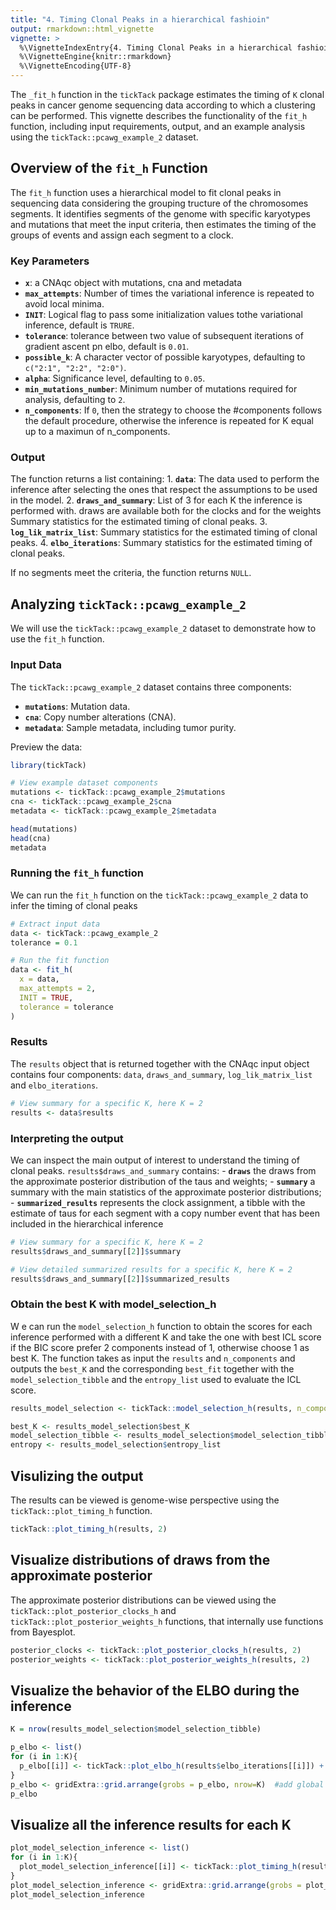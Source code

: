 ```yaml
---
title: "4. Timing Clonal Peaks in a hierarchical fashioin"
output: rmarkdown::html_vignette
vignette: >
  %\VignetteIndexEntry{4. Timing Clonal Peaks in a hierarchical fashioin}
  %\VignetteEngine{knitr::rmarkdown}
  %\VignetteEncoding{UTF-8}
---
```


The `_fit_h` function in the `tickTack` package estimates the timing of `K` clonal peaks in cancer genome sequencing data according to which a clustering can be performed. This vignette describes the functionality of the `fit_h` function, including input requirements, output, and an example analysis using the `tickTack::pcawg_example_2` dataset.

## Overview of the `fit_h` Function

The `fit_h` function uses a hierarchical model to fit clonal peaks in sequencing data considering the grouping tructure of the chromosomes segments. It identifies segments of the genome with specific karyotypes and mutations that meet the input criteria, then estimates the timing of the groups of events and assign each segment to a clock. 

### Key Parameters

- **`x`**: a CNAqc object with mutations, cna and metadata
- **`max_attempts`**: Number of times the variational inference is repeated to avoid local minima.
- **`INIT`**: Logical flag to pass some initialization values tothe variational inference, default is `TRURE`.
- **`tolerance`**: tolerance between two value of subsequent iterations of gradient ascent pn elbo, default is `0.01`.
- **`possible_k`**: A character vector of possible karyotypes, defaulting to `c("2:1", "2:2", "2:0")`.
- **`alpha`**: Significance level, defaulting to `0.05`.
- **`min_mutations_number`**: Minimum number of mutations required for analysis, defaulting to `2`.
- **`n_components`**: If `0`, then the strategy to choose the #components follows the default procedure, otherwise the inference is repeated for K equal up to a maximun of n_components.


### Output

The function returns a list containing:
1. **`data`**: The data used to perform the inference after selecting the ones that respect the assumptions to be used in the model.
2. **`draws_and_summary`**: List of 3 for each K the inference is performed with. draws are available both for the clocks and for the weights Summary statistics for the estimated timing of clonal peaks.
3. **`log_lik_matrix_list`**: Summary statistics for the estimated timing of clonal peaks.
4. **`elbo_iterations`**: Summary statistics for the estimated timing of clonal peaks.

If no segments meet the criteria, the function returns `NULL`.

## Analyzing `tickTack::pcawg_example_2`

We will use the `tickTack::pcawg_example_2` dataset to demonstrate how to use the `fit_h` function.

### Input Data

The `tickTack::pcawg_example_2` dataset contains three components:

- **`mutations`**: Mutation data.
- **`cna`**: Copy number alterations (CNA).
- **`metadata`**: Sample metadata, including tumor purity.

Preview the data:

```r
library(tickTack)

# View example dataset components
mutations <- tickTack::pcawg_example_2$mutations
cna <- tickTack::pcawg_example_2$cna
metadata <- tickTack::pcawg_example_2$metadata

head(mutations)
head(cna)
metadata
```

### Running the `fit_h` function

We can run the `fit_h` function on the `tickTack::pcawg_example_2` data to infer the timing of clonal peaks

```r
# Extract input data
data <- tickTack::pcawg_example_2
tolerance = 0.1

# Run the fit function
data <- fit_h(
  x = data,
  max_attempts = 2,
  INIT = TRUE,
  tolerance = tolerance
)

```

### Results

The `results` object that is returned together with the CNAqc input object contains four components: `data`, `draws_and_summary`, `log_lik_matrix_list` and `elbo_iterations`. 

```r
# View summary for a specific K, here K = 2
results <- data$results
```

### Interpreting the output

We can inspect the main output of interest to understand the timing of clonal peaks.
`results$draws_and_summary` contains:
- **`draws`** the draws from the approximate posterior distribution of the taus and weights;
- **`summary`** a summary with the main statistics of the approximate posterior distributions;
- **`summarized_results`** represents the clock assignment, a tibble with the estimate of taus for each segment with a copy number event that has been included in the hierarchical inference

```r
# View summary for a specific K, here K = 2
results$draws_and_summary[[2]]$summary

# View detailed summarized results for a specific K, here K = 2
results$draws_and_summary[[2]]$summarized_results
```



### Obtain the best K with model_selection_h
W e can run the `model_selection_h` function to obtain the scores for each inference performed with a different K and take the one with best ICL score if the BIC score prefer 2 components instead of 1, otherwise choose 1 as best K. The function takes as input the `results` and `n_components` and outputs the `best_K` and the corresponding `best_fit` together with the `model_selection_tibble` and the `entropy_list` used to evaluate  the ICL score.

```r
results_model_selection <- tickTack::model_selection_h(results, n_components = 0)

best_K <- results_model_selection$best_K
model_selection_tibble <- results_model_selection$model_selection_tibble
entropy <- results_model_selection$entropy_list

```


## Visulizing the output

The results can be viewed is genome-wise perspective using the `tickTack::plot_timing_h` function.

```r
tickTack::plot_timing_h(results, 2)
```



## Visualize distributions of draws from the approximate posterior 
The approximate posterior distributions can be viewed using the `tickTack::plot_posterior_clocks_h`  and `tickTack::plot_posterior_weights_h`  functions, that internally use functions from Bayesplot.


```r
posterior_clocks <- tickTack::plot_posterior_clocks_h(results, 2)
posterior_weights <- tickTack::plot_posterior_weights_h(results, 2)

```


## Visualize  the behavior of the ELBO during the inference


```r
K = nrow(results_model_selection$model_selection_tibble)

p_elbo <- list()
for (i in 1:K){
  p_elbo[[i]] <- tickTack::plot_elbo_h(results$elbo_iterations[[i]]) + ggplot2::ggtitle(paste0("K = ", i))
}
p_elbo <- gridExtra::grid.arrange(grobs = p_elbo, nrow=K)  #add global title
p_elbo

```


<!-- ## Visualize model selection scores -->

<!-- ```{r} -->
<!-- #  -->
<!-- # p_model_selection <- tickTack::plot_model_selection_h(model_selection_tibble, best_K) -->
<!-- # p_model_selection -->
<!-- #  -->
<!-- # cat("Best K =",best_K) -->
<!-- ``` -->


## Visualize all the inference results for each K

```r

plot_model_selection_inference <- list()
for (i in 1:K){
  plot_model_selection_inference[[i]] <- tickTack::plot_timing_h(results, i) + ggplot2::ggtitle(paste0("K = ", i))
}
plot_model_selection_inference <- gridExtra::grid.arrange(grobs = plot_model_selection_inference, nrow = K) #add global title
plot_model_selection_inference

```
